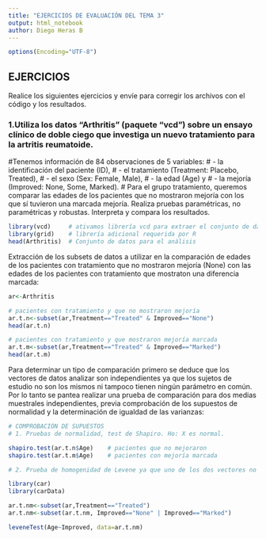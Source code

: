 ```yaml
---
title: "EJERCICIOS DE EVALUACIÓN DEL TEMA 3"
output: html_notebook
author: Diego Heras B
---
```



```r
options(Encoding="UTF-8")
```



## EJERCICIOS

Realice los siguientes ejercicios y envíe para corregir los archivos con el código y los resultados.


###  1.Utiliza los datos “Arthritis” (paquete “vcd”) sobre un ensayo clínico de doble ciego que investiga un nuevo tratamiento para la artritis reumatoide. 
#Tenemos información de 84 observaciones de 5 variables: 
#     - la identificación del paciente (ID), 
#     - el tratamiento (Treatment: Placebo, Treated), 
#     - el sexo (Sex: Female, Male), 
#     - la edad (Age) y 
#     - la mejoría (Improved: None, Some, Marked). 
#   Para el grupo tratamiento, queremos comparar las edades de los pacientes que no mostraron mejoría con los que sí tuvieron una marcada mejoría. Realiza pruebas paramétricas, no paramétricas y robustas. Interpreta y compara los resultados.


```r

library(vcd)     # ativamos librería vcd para extraer el conjunto de datos
library(grid)    # librería adicional requerida por R
head(Arthritis)  # Conjunto de datos para el análisis

```

Extracción de los subsets de datos a utilizar en la comparación de edades de los pacientes con tratamiento que no mostraron mejoría (None) con las edades de los pacientes con tratamiento que  mostraton una diferencia marcada: 

```r

ar<-Arthritis

# pacientes con tratamiento y que no mostraron mejoría
ar.t.n<-subset(ar,Treatment=="Treated" & Improved=="None") 
head(ar.t.n)

# pacientes con tratamiento y que mostraron mejoría marcada
ar.t.m<-subset(ar,Treatment=="Treated" & Improved=="Marked")
head(ar.t.m)

```

Para determinar un tipo de comparación primero se deduce que los vectores de datos analizar son independientes ya que los sujetos de estudio no son los mismos ni tampoco tienen ningún parámetro en común. Por lo tanto se pantea realizar una prueba de comparación para dos medias muestrales independientes, previa comprobación de los supuestos de normalidad y la determinación de igualdad de las varianzas:

```r
# COMPROBACIÓN DE SUPUESTOS
# 1. Pruebas de normalidad, test de Shapiro. Ho: X es normal.

shapiro.test(ar.t.n$Age)    # pacientes que no mejoraron
shapiro.test(ar.t.m$Age)    # pacientes con mejoría marcada

# 2. Prueba de homogenidad de Levene ya que uno de los dos vectores no es normal. Ho: son momogeneas.

library(car)
library(carData)

ar.t.nm<-subset(ar,Treatment=="Treated")
ar.t.nm<-subset(ar.t.nm, Improved=="None" | Improved=="Marked")

leveneTest(Age~Improved, data=ar.t.nm)


```



